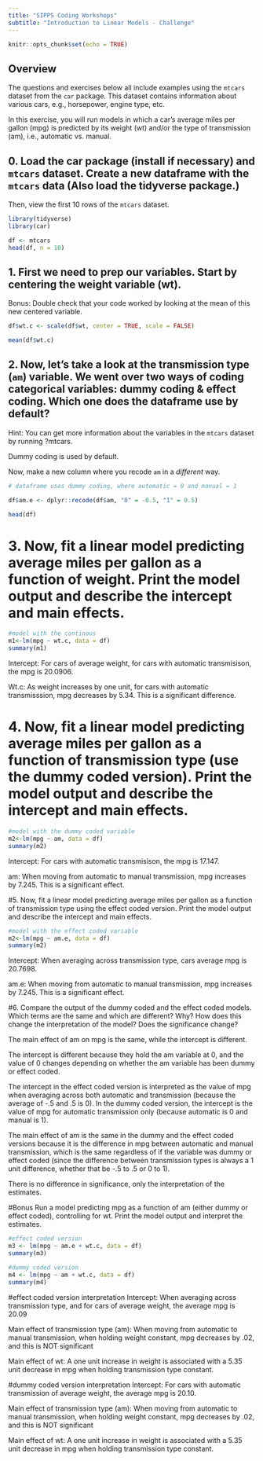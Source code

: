 ```yaml
---
title: "SIPPS Coding Workshops"
subtitle: "Introduction to Linear Models - Challenge"
---
```


```r
knitr::opts_chunk$set(echo = TRUE)
```

## Overview

The questions and exercises below all include examples using the `mtcars` dataset from the `car` package. This dataset contains information about various cars, e.g., horsepower, engine type, etc. 

In this exercise, you will run models in which a car's average miles per gallon (mpg) is predicted by its weight (wt) and/or the type of transmission (am), i.e., automatic vs. manual.

## 0. Load the car package (install if necessary) and `mtcars` dataset. Create a new dataframe with the `mtcars` data  (Also load the tidyverse package.)

Then, view the first 10 rows of the `mtcars` dataset.

```r

library(tidyverse)
library(car)

df <- mtcars
head(df, n = 10)

```

## 1. First we need to prep our variables. Start by centering the weight variable (wt).

Bonus: Double check that your code worked by looking at the mean of this new centered variable.

```r

df$wt.c <- scale(df$wt, center = TRUE, scale = FALSE)

mean(df$wt.c)

```

## 2. Now, let's take a look at the transmission type (`am`) variable. We went over two ways of coding categorical variables: dummy coding & effect coding. Which one does the dataframe use by default?

Hint: You can get more information about the variables in the `mtcars` dataset by running ?mtcars.

Dummy coding is used by default.

Now, make a new column where you recode `am` in a *different* way. 

```r

# dataframe uses dummy coding, where automatic = 0 and manual = 1

df$am.e <- dplyr::recode(df$am, "0" = -0.5, "1" = 0.5)

head(df)

```


# 3. Now, fit a linear model predicting average miles per gallon as a function of weight. Print the model output and describe the intercept and main effects. 

```r
#model with the continous
m1<-lm(mpg ~ wt.c, data = df)
summary(m1)

```

Intercept: For cars of average weight, for cars with automatic transmisison, the mpg is 20.0906. 

Wt.c: As weight increases by one unit, for cars with automatic transmisssion, mpg decreases by 5.34. This is a significant difference. 



# 4. Now, fit a linear model predicting average miles per gallon as a function of transmission type (use the dummy coded version). Print the model output and describe the intercept and main effects. 

```r
#model with the dummy coded variable
m2<-lm(mpg ~ am, data = df)
summary(m2)

```

Intercept: For cars with automatic transmisison, the mpg is 17.147. 

am: When moving from automatic to manual transmission, mpg increases by 7.245. This is a significant effect. 


#5. Now, fit a linear model predicting average miles per gallon as a function of transmission type using the effect coded version. Print the model output and describe the intercept and main effects.

```r
#model with the effect coded variable
m2<-lm(mpg ~ am.e, data = df)
summary(m2)

```

Intercept: When averaging across transmission type, cars average mpg is 20.7698. 

am.e: When moving from automatic to manual transmission, mpg increases by 7.245. This is a significant effect. 

#6. Compare the output of the dummy coded and the effect coded models. Which terms are the same and which are different? Why? How does this change the interpretation of the model? Does the significance change?

The main effect of am on mpg is the same, while the intercept is different. 

The intercept is different because they hold the am variable at 0, and the value of 0 changes depending on whether the am variable has been dummy or effect coded. 

The intercept in the effect coded version is interpreted as the value of mpg when averaging across both automatic and transmission (because the average of -.5 and .5 is 0). In the dummy coded version, the intercept is the value of mpg for automatic transmission only (because automatic is 0 and manual is 1).

The main effect of am is the same in the dummy and the effect coded versions because it is the difference in mpg between automatic and manual transmission, which is the same regardless of if the variable was dummy or effect coded (since the difference between transmission types is always a 1 unit difference, whether that be -.5 to .5 or 0 to 1). 

There is no difference in significance, only the interpretation of the estimates. 

#Bonus
Run a model predicting mpg as a function of am (either dummy or effect coded), controlling for wt. Print the model output and interpret the estimates.

```r
#effect coded version
m3 <- lm(mpg ~ am.e + wt.c, data = df)
summary(m3)

#dummy coded version
m4 <- lm(mpg ~ am + wt.c, data = df)
summary(m4)
```

#effect coded version interpretation 
Intercept: When averaging across transmission type, and for cars of average weight, the average mpg is 20.09

Main effect of transmission type (am): When moving from automatic to manual transmission, when holding weight constant, mpg decreases by .02, and this is NOT significant 

Main effect of wt: A one unit increase in weight is associated with a 5.35 unit decrease in mpg when holding transmission type constant. 

#dummy coded version interpretation 
Intercept: For cars with automatic transmission of average weight, the average mpg is 20.10.

Main effect of transmission type (am): When moving from automatic to manual transmission, when holding weight constant, mpg decreases by .02, and this is NOT significant 

Main effect of wt: A one unit increase in weight is associated with a 5.35 unit decrease in mpg when holding transmission type constant.